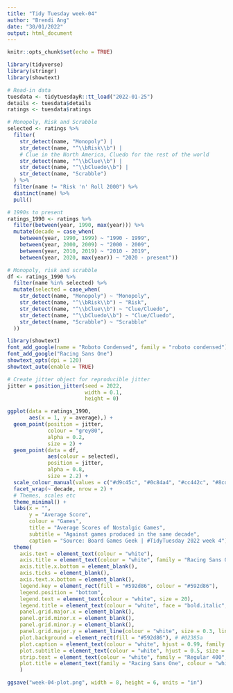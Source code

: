 ```yaml
---
title: "Tidy Tuesday week-04"
author: "Brendi Ang"
date: "30/01/2022"
output: html_document
---
```


```r
knitr::opts_chunk$set(echo = TRUE)

library(tidyverse)
library(stringr)
library(showtext)
```

```r
# Read-in data
tuesdata <- tidytuesdayR::tt_load("2022-01-25")
details <- tuesdata$details
ratings <- tuesdata$ratings
```

```r
# Monopoly, Risk and Scrabble
selected <- ratings %>%
  filter(
    str_detect(name, "Monopoly") |
    str_detect(name, "^\\bRisk\\b") |
    # Clue in the North America, Cluedo for the rest of the world
    str_detect(name, "^\\bClue\\b") |
    str_detect(name, "^\\bCluedo\\b") |
    str_detect(name, "Scrabble")
  ) %>%
  filter(name != "Risk 'n' Roll 2000") %>% 
  distinct(name) %>%
  pull()
```

```r
# 1990s to present
ratings_1990 <- ratings %>%
  filter(between(year, 1990, max(year))) %>% 
  mutate(decade = case_when( 
    between(year, 1990, 1999) ~ "1990 - 1999",
    between(year, 2000, 2009) ~ "2000 - 2009",
    between(year, 2010, 2019) ~ "2010 - 2019",
    between(year, 2020, max(year)) ~ "2020 - present")) 

# Monopoly, risk and scrabble
df <- ratings_1990 %>% 
  filter(name %in% selected) %>% 
  mutate(selected = case_when(
    str_detect(name, "Monopoly") ~ "Monopoly",
    str_detect(name, "^\\bRisk\\b") ~ "Risk",
    str_detect(name, "^\\bClue\\b") ~ "Clue/Cluedo",
    str_detect(name, "^\\bCluedo\\b") ~ "Clue/Cluedo",
    str_detect(name, "Scrabble") ~ "Scrabble"
  ))
```

```r
library(showtext)
font_add_google(name = "Roboto Condensed", family = "roboto condensed")
font_add_google("Racing Sans One")
showtext_opts(dpi = 120)
showtext_auto(enable = TRUE)
```

```r
# Create jitter object for reproducible jitter
jitter = position_jitter(seed = 2022,
                         width = 0.1, 
                         height = 0)

ggplot(data = ratings_1990,
       aes(x = 1, y = average),) +
  geom_point(position = jitter,
             colour = "grey80",
             alpha = 0.2,
             size = 2) +
  geom_point(data = df,
             aes(colour = selected),
             position = jitter,
             alpha = 0.8,
             size = 2.2) +
  scale_colour_manual(values = c("#d9c45c", "#0c84a4", "#cc442c", "#8cdcd4")) +
  facet_wrap(~ decade, nrow = 2) +
  # Themes, scales etc
  theme_minimal() +
  labs(x = "",
       y = "Average Score",
       colour = "Games",
       title = "Average Scores of Nostalgic Games",
       subtitle = "Against games produced in the same decade",
       caption = "Source: Board Games Geek | #TidyTuesday 2022 week 4") +
  theme(
    axis.text = element_text(colour = "white"),
    axis.title = element_text(colour = "white", family = "Racing Sans One", size = 30),
    axis.title.x.bottom = element_blank(),
    axis.ticks = element_blank(),
    axis.text.x.bottom = element_blank(),
    legend.key = element_rect(fill = "#592d86", colour = "#592d86"),
    legend.position = "bottom",
    legend.text = element_text(colour = "white", size = 20),
    legend.title = element_text(colour = "white", face = "bold.italic", size = 25),
    panel.grid.major.x = element_blank(), 
    panel.grid.minor.x = element_blank(), 
    panel.grid.minor.y = element_blank(),
    panel.grid.major.y = element_line(colour = "white", size = 0.3, linetype = "dashed"),
    plot.background = element_rect(fill = "#592d86"), # #02385a
    plot.caption = element_text(colour = "white", hjust = 0.99, family = "Regular 400", size = 20),
    plot.subtitle = element_text(colour = "white", hjust = 0.5, size = 20, family = "Racing Sans One"),
    strip.text = element_text(colour = "white", family = "Regular 400", size = 20),
    plot.title = element_text(family = "Racing Sans One", colour = "white", hjust = 0.5, size = 30)
    ) 
```

```r
ggsave("week-04-plot.png", width = 8, height = 6, units = "in")
```


